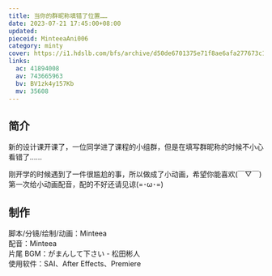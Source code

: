 ```yaml
---
title: 当你的群昵称填错了位置……
date: 2023-07-21 17:45:00+08:00
updated:
pieceid: MinteeaAni006
category: minty
cover: https://i1.hdslb.com/bfs/archive/d50de6701375e71f8ae6afa277673c1ea61f68da.jpg
links:
  ac: 41894008
  av: 743665963
  bv: BV1zk4y157Kb
  mv: 35608
---
```


## 简介

新的设计课开课了，一位同学进了课程的小组群，但是在填写群昵称的时候不小心看错了……

刚开学的时候遇到了一件很尴尬的事，所以做成了小动画，希望你能喜欢(￣▽￣)  
第一次给小动画配音，配的不好还请见谅(=･ω･=)

## 制作

脚本/分镜/绘制/动画：Minteea  
配音：Minteea  
片尾 BGM：がまんして下さい - 松田彬人  
使用软件：SAI、After Effects、Premiere
